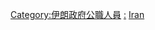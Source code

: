 {{Commonscat|Government ministers of Iran}}

[[Category:伊朗政府公職人員|Category:伊朗政府公職人員]]
[[Category:伊朗政府部门|:]]
[[Category:各國閣員|Iran]]